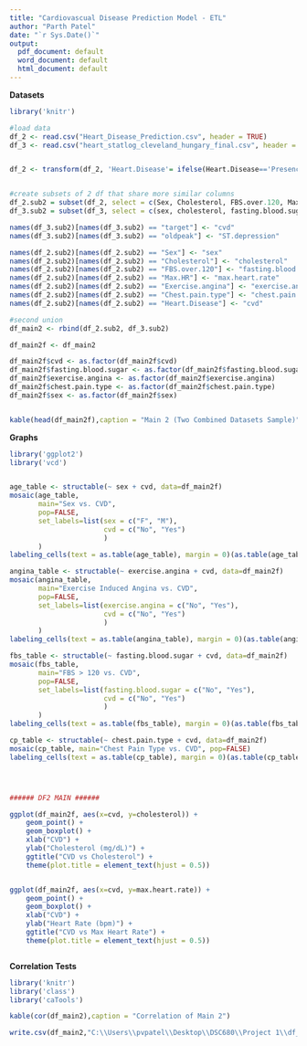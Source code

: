 ---
title: "Cardiovascual Disease Prediction Model - ETL"
author: "Parth Patel"
date: "`r Sys.Date()`"
output:
  pdf_document: default
  word_document: default
  html_document: default
---

**Datasets**
```{r, echo=FALSE, message=FALSE}

library('knitr')

#load data
df_2 <- read.csv("Heart_Disease_Prediction.csv", header = TRUE)
df_3 <- read.csv("heart_statlog_cleveland_hungary_final.csv", header = TRUE)


df_2 <- transform(df_2, 'Heart.Disease'= ifelse(Heart.Disease=='Presence', 1, 0))


#create subsets of 2 df that share more similar columns
df_2.sub2 = subset(df_2, select = c(Sex, Cholesterol, FBS.over.120, Max.HR, Exercise.angina, Chest.pain.type, ST.depression, Heart.Disease))
df_3.sub2 = subset(df_3, select = c(sex, cholesterol, fasting.blood.sugar, max.heart.rate, exercise.angina, chest.pain.type, oldpeak, target))

names(df_3.sub2)[names(df_3.sub2) == "target"] <- "cvd"
names(df_3.sub2)[names(df_3.sub2) == "oldpeak"] <- "ST.depression"

names(df_2.sub2)[names(df_2.sub2) == "Sex"] <- "sex"
names(df_2.sub2)[names(df_2.sub2) == "Cholesterol"] <- "cholesterol"
names(df_2.sub2)[names(df_2.sub2) == "FBS.over.120"] <- "fasting.blood.sugar"
names(df_2.sub2)[names(df_2.sub2) == "Max.HR"] <- "max.heart.rate"
names(df_2.sub2)[names(df_2.sub2) == "Exercise.angina"] <- "exercise.angina"
names(df_2.sub2)[names(df_2.sub2) == "Chest.pain.type"] <- "chest.pain.type"
names(df_2.sub2)[names(df_2.sub2) == "Heart.Disease"] <- "cvd"

#second union
df_main2 <- rbind(df_2.sub2, df_3.sub2)

df_main2f <- df_main2

df_main2f$cvd <- as.factor(df_main2f$cvd)
df_main2f$fasting.blood.sugar <- as.factor(df_main2f$fasting.blood.sugar)
df_main2f$exercise.angina <- as.factor(df_main2f$exercise.angina)
df_main2f$chest.pain.type <- as.factor(df_main2f$chest.pain.type)
df_main2f$sex <- as.factor(df_main2f$sex)


kable(head(df_main2f),caption = "Main 2 (Two Combined Datasets Sample)")


```

**Graphs**
```{r, echo=FALSE, message=FALSE}
library('ggplot2')
library('vcd')


age_table <- structable(~ sex + cvd, data=df_main2f)
mosaic(age_table, 
       main="Sex vs. CVD", 
       pop=FALSE,      
       set_labels=list(sex = c("F", "M"), 
                       cvd = c("No", "Yes")
                       )
       )
labeling_cells(text = as.table(age_table), margin = 0)(as.table(age_table))

angina_table <- structable(~ exercise.angina + cvd, data=df_main2f)
mosaic(angina_table, 
       main="Exercise Induced Angina vs. CVD", 
       pop=FALSE,
       set_labels=list(exercise.angina = c("No", "Yes"), 
                       cvd = c("No", "Yes")
                       )
       )
labeling_cells(text = as.table(angina_table), margin = 0)(as.table(angina_table))

fbs_table <- structable(~ fasting.blood.sugar + cvd, data=df_main2f)
mosaic(fbs_table, 
       main="FBS > 120 vs. CVD", 
       pop=FALSE,
       set_labels=list(fasting.blood.sugar = c("No", "Yes"), 
                       cvd = c("No", "Yes")
                       )
       )
labeling_cells(text = as.table(fbs_table), margin = 0)(as.table(fbs_table))

cp_table <- structable(~ chest.pain.type + cvd, data=df_main2f)
mosaic(cp_table, main="Chest Pain Type vs. CVD", pop=FALSE)
labeling_cells(text = as.table(cp_table), margin = 0)(as.table(cp_table))




###### DF2 MAIN ######

ggplot(df_main2f, aes(x=cvd, y=cholesterol)) + 
    geom_point() + 
    geom_boxplot() + 
    xlab("CVD") + 
    ylab("Cholesterol (mg/dL)") +
    ggtitle("CVD vs Cholesterol") + 
    theme(plot.title = element_text(hjust = 0.5))


ggplot(df_main2f, aes(x=cvd, y=max.heart.rate)) + 
    geom_point() + 
    geom_boxplot() + 
    xlab("CVD") + 
    ylab("Heart Rate (bpm)") +
    ggtitle("CVD vs Max Heart Rate") + 
    theme(plot.title = element_text(hjust = 0.5))



```


**Correlation Tests**
```{r, echo=FALSE}
library('knitr')
library('class')
library('caTools')

kable(cor(df_main2),caption = "Correlation of Main 2")

```


```{r}
write.csv(df_main2,"C:\\Users\\pvpatel\\Desktop\\DSC680\\Project 1\\df_final.csv", row.names = FALSE)

```